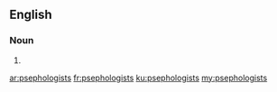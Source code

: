 ==English==

===Noun===
{{head|en|plural}}

# {{plural of|psephologist|lang=en|nocat=1}}

[[ar:psephologists]]
[[fr:psephologists]]
[[ku:psephologists]]
[[my:psephologists]]